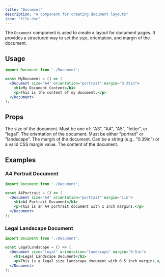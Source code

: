 ```yaml
---
title: "Document"
description: "A component for creating document layouts"
icon: "file-doc"
---
```


The `Document` component is used to create a layout for document pages. It provides a structured way to set the size, orientation, and margin of the document.

## Usage

<CodeGroup>

```jsx Document Example
import Document from './Document';

const MyDocument = () => (
  <Document size="A4" orientation="portrait" margin="0.39in">
    <h1>My Document Content</h1>
    <p>This is the content of my document.</p>
  </Document>
);
```

</CodeGroup>

## Props

<ResponseField name="size" type="string" required>
  The size of the document. Must be one of: "A3", "A4", "A5", "letter", or "legal".
</ResponseField>

<ResponseField name="orientation" type="string" required>
  The orientation of the document. Must be either "portrait" or "landscape".
</ResponseField>

<ResponseField name="margin" type="string | React.CSSProperties['margin']">
  The margin of the document. Can be a string (e.g., "0.39in") or a valid CSS margin value.
</ResponseField>

<ResponseField name="children" type="React.ReactNode" required>
  The content of the document.
</ResponseField>

## Examples

### A4 Portrait Document

<CodeGroup>

```jsx A4 Portrait
import Document from './Document';

const A4Portrait = () => (
  <Document size="A4" orientation="portrait" margin="1in">
    <h1>A4 Portrait Document</h1>
    <p>This is an A4 portrait document with 1 inch margins.</p>
  </Document>
);
```

</CodeGroup>

### Legal Landscape Document

<CodeGroup>

```jsx Legal Landscape
import Document from './Document';

const LegalLandscape = () => (
  <Document size="legal" orientation="landscape" margin="0.5in">
    <h1>Legal Landscape Document</h1>
    <p>This is a legal size landscape document with 0.5 inch margins.</p>
  </Document>
);
```

</CodeGroup>
